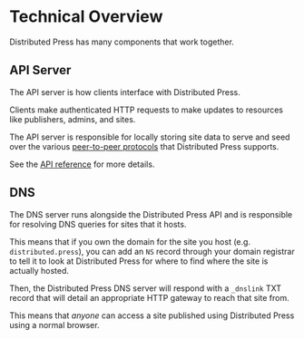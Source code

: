 # Technical Overview

Distributed Press has many components that work together.

## API Server
The API server is how clients interface with Distributed Press. 

Clients make authenticated HTTP requests to make updates to resources 
like publishers, admins, and sites.

The API server is responsible for locally storing site data to serve and 
seed over the various [peer-to-peer protocols](./protocols) that Distributed Press supports.

See the [API reference](./api-reference/) for more details.


## DNS
The DNS server runs alongside the Distributed Press API and is responsible
for resolving DNS queries for sites that it hosts.

This means that if you own the domain for the site you host (e.g. `distributed.press`),
you can add an `NS` record through your domain registrar to tell it to look at
Distributed Press for where to find where the site is actually hosted.

Then, the Distributed Press DNS server will respond with a `_dnslink` TXT
record that will detail an appropriate HTTP gateway to reach that site from.

This means that *anyone* can access a site published using Distributed Press 
using a normal browser.

